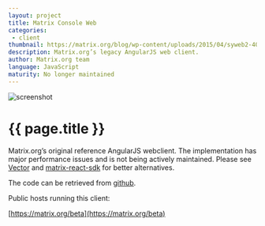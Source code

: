 ```yaml
---
layout: project
title: Matrix Console Web
categories: 
 - client
thumbnail: https://matrix.org/blog/wp-content/uploads/2015/04/syweb2-400x284.png
description: Matrix.org’s legacy AngularJS web client.
author: Matrix.org team
language: JavaScript
maturity: No longer maintained
---
```


![screenshot](https://matrix.org/blog/wp-content/uploads/2015/04/syweb2-1080x806.png "{{ page.title }}")

# {{ page.title }}
Matrix.org’s original reference AngularJS webclient. The implementation has major performance issues and is not being actively maintained. Please see [Vector](https://matrix.org/blog/project/vector) and [matrix-react-sdk](https://matrix.org/blog/project/matrix-react-sdk) for better alternatives.

The code can be retrieved from [github](https://github.com/matrix-org/matrix-angular-sdk).

Public hosts running this client:

[https://matrix.org/beta](https://matrix.org/beta)

